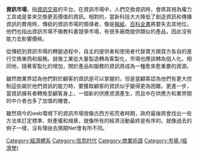 '''資訊市場'''，指[[資訊|資訊]][[交易|交易]]的平台。在資訊市場中，人們交換資訊時，會將其視為權力工具或是拿來交換更高價值的資訊。相對的，當新科技大大降低了創造資訊和傳播資訊的費用時，傳統的資訊市場的領導者，像是[[報紙|報紙]]、[[百科全書|百科全書]]將要失去其地位。他們也指出資訊市場不像教科書競爭市場，有很多廠商提供類似的產品，因此沒有能力去影響價格。

從傳統到資訊市場的轉變過程中，自主的提供者和使用者代替賣方跟買方各自的進行交換東西和服務。就像工業從大量製造轉為客製化，市場也應該轉為個人化。相同地，隨著客製化的增加，關於產品和服務的資訊將成為一種愈來愈重要的資源。

雖然商業界認為他們對於顧客的資訊是可以掌握的，但是當顧客認為他們有更大控制這些屬於他們資訊的能力時，要獲取顧客的資訊似乎變得更為困難。更進一步，當資訊擁有者轉換至顧客身上，一個新的供應資源產生，而且中在供應方和業界間的中介者也多了加值的機會。

雖然現今的web環境下的資訊市場很像古西方拓荒者時期，政府最後將會找出一些方法來訂定標準、財產權和規章，就像所有的經濟活動最終是有序的。就像過去的例子一樣，沒有理由去預期Net會有所不同。

{{Library science-stub}}

[[Category:經濟體系|Category:經濟體系]]
[[Category:信息时代|Category:信息时代]]
[[Category:商業術語|Category:商業術語]]
[[Category:市場_(經濟學)|Category:市場 (經濟學)]]